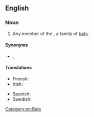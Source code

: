 ==English==
{{wikipedia}}

===Noun===
{{en-noun}}

# Any member of the {{l|mul|Vespertilionidae}}, a family of [[bat]]s.

====Synonyms====
* {{sense|bat in Vespertilionidae}} {{vern|common bat}}, {{vern|evening bat}}

====Translations====
{{trans-top|bat in Vespertilionidae}}
* Finnish: {{t|fi|aitolepakko}}
* Irish: {{t|ga|ialtóg choiteann|f}}
{{trans-mid}}
* Spanish: {{t|es|vespertiliónido|m}}
* Swedish: {{t+|sv|läderlapp}}
{{trans-bottom}}

[[Category:en:Bats]]